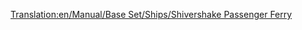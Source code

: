 [[Translation:en/Manual/Base Set/Ships/Shivershake Passenger Ferry]]

{{el/Πλοία|Όνομα=Επιβατηγό Πλοίο Shivershake
|Image=[[File:en/Toylandpassengership.png|Επιβατηγό Πλοίο Shivershakr]]
|Κόστος=21.325£ (42.650$)
|Ταχύτητα=64 χλμ/ω (40 μίλια/ω)
|Ετήσια=1.312£ (2.624$)
|Έτος σχεδίασης=1971
|Διάρκεια ζωής=30
|Χωρητικότητα=130 επιβάτες
|Περιγραφή= Το Shivershake είναι το δεύτερο επιβατηγό πλοίο διαθέσιμο στον παιχνιδότοπο και έχει διπλάσια ταχύτητα από το Chugger-Chug. Προσφέρεται για αργή μεταφορά επιβατών σε μεγάλες αποστάσεις.
|Πραγματικότητα=Πλασματικό.
}}